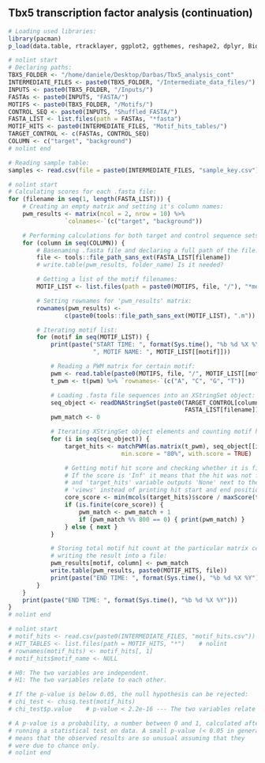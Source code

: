 ## Tbx5 transcription factor analysis (continuation)

```r
# Loading used libraries:
library(pacman)
p_load(data.table, rtracklayer, ggplot2, ggthemes, reshape2, dplyr, Biostrings)
```

```r
# nolint start
# Declaring paths:
TBX5_FOLDER <- "/home/daniele/Desktop/Darbas/Tbx5_analysis_cont"       
INTERMEDIATE_FILES <- paste0(TBX5_FOLDER, "/Intermediate_data_files/") 
INPUTS <- paste0(TBX5_FOLDER, "/Inputs/")                              
FASTAs <- paste0(INPUTS, "FASTA/")                                     
MOTIFS <- paste0(TBX5_FOLDER, "/Motifs/")                              
CONTROL_SEQ <- paste0(INPUTS, "Shuffled_FASTA/")                       
FASTA_LIST <- list.files(path = FASTAs, "*fasta")                      
MOTIF_HITS <- paste0(INTERMEDIATE_FILES, "Motif_hits_tables/")         
TARGET_CONTROL <- c(FASTAs, CONTROL_SEQ)                               
COLUMN <- c("target", "background")
# nolint end
```

```r
# Reading sample table:
samples <- read.csv(file = paste0(INTERMEDIATE_FILES, "sample_key.csv"))
```

```r
# nolint start
# Calculating scores for each .fasta file:
for (filename in seq(1, length(FASTA_LIST))) {
    # Creating an empty matrix and setting it's column names:
    pwm_results <- matrix(ncol = 2, nrow = 10) %>%
                `colnames<-`(c("target", "background"))

    # Performing calculations for both target and control sequence sets:
    for (column in seq(COLUMN)) {
        # Basenaming .fasta file and declaring a full path of the file:
        file <- tools::file_path_sans_ext(FASTA_LIST[filename])
        # write.table(pwm_results, folder_name) Is it needed?

        # Getting a list of the motif filenames:
        MOTIF_LIST <- list.files(path = paste0(MOTIFS, file, "/"), "*motif")

        # Setting rownames for 'pwm_results' matrix:
        rownames(pwm_results) <-
                c(paste0(tools::file_path_sans_ext(MOTIF_LIST), ".m"))

        # Iterating motif list:
        for (motif in seq(MOTIF_LIST)) {
            print(paste("START TIME: ", format(Sys.time(), "%b %d %X %Y"),
                        ", MOTIF NAME: ", MOTIF_LIST[[motif]]))

            # Reading a PWM matrix for certain motif:
            pwm <- read.table(paste0(MOTIFS, file, "/", MOTIF_LIST[[motif]]))
            t_pwm <- t(pwm) %>% `rownames<-`(c("A", "C", "G", "T"))

            # Loading .fasta file sequences into an XStringSet object:
            seq_object <- readDNAStringSet(paste0(TARGET_CONTROL[column],
                                                  FASTA_LIST[filename]))
            pwm_match <- 0

            # Iterating XStringSet object elements and counting motif hits:
            for (i in seq(seq_object)) {
                target_hits <- matchPWM(as.matrix(t_pwm), seq_object[[i]],
                                min.score = "80%", with.score = TRUE)

                # Getting motif hit score and checking whether it is finite.
                # If the score is 'Inf' it means that the hit was not found
                # and 'target_hits' variable outputs 'None' next to the label
                # 'views' instead of printing hit start and end positions:
                core_score <- min(mcols(target_hits)$score / maxScore(t_pwm))
                if (is.finite(core_score)) {
                    pwm_match <- pwm_match + 1
                    if (pwm_match %% 800 == 0) { print(pwm_match) }
                } else { next }
            }

            # Storing total motif hit count at the particular matrix cell and
            # writing the result into a file:
            pwm_results[motif, column] <- pwm_match
            write.table(pwm_results, paste0(MOTIF_HITS, file))
            print(paste("END TIME: ", format(Sys.time(), "%b %d %X %Y")))
        }
    }
    print(paste("END TIME: ", format(Sys.time(), "%b %d %X %Y")))
}
# nolint end
```

```r
# nolint start
# motif_hits <- read.csv(paste0(INTERMEDIATE_FILES, "motif_hits.csv"))
# HIT_TABLES <- list.files(path = MOTIF_HITS, "*")    # nolint
# rownames(motif_hits) <- motif_hits[, 1]
# motif_hits$motif_name <- NULL

# H0: The two variables are independent.
# H1: The two variables relate to each other.

# If the p-value is below 0.05, the null hypothesis can be rejected:
# chi_test <- chisq.test(motif_hits)
# chi_test$p.value    # p-value < 2.2e-16 --- The two variables relate to each other.

# A p-value is a probability, a number between 0 and 1, calculated after
# running a statistical test on data. A small p-value (< 0.05 in general)
# means that the observed results are so unusual assuming that they
# were due to chance only.
# nolint end
```
